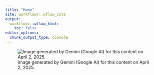 ```yaml
---
title: "Home"
site: workflowr::wflow_site
output:
  workflowr::wflow_html:
    toc: false
editor_options:
  chunk_output_type: console
---
```


![Image generated by Gemini (Google AI) for this content on April 2, 2025.](https://github.com/xiangzhu/scratch/blob/main/docs/assets/cover.jpeg)
